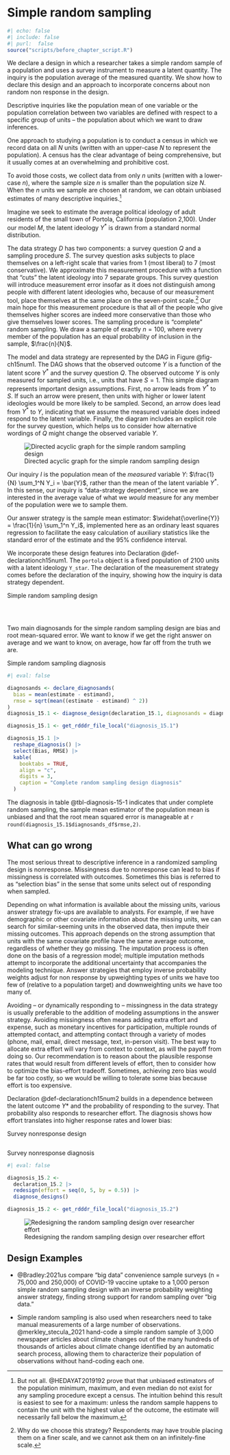 # Simple random sampling {.unnumbered}

```r
#| echo: false
#| include: false
#| purl:  false
source("scripts/before_chapter_script.R")
```

:::: {.ddbox}
We declare a design in which a researcher takes a simple random sample of a population and uses a survey instrument to measure a latent quantity. The inquiry is the population average of the measured quantity. We show how to declare this design and an approach to incorporate concerns about non random non response in the design.
::::

Descriptive inquiries like the population mean of one variable or the population correlation between two variables are defined with respect to a specific group of units -- the population about which we want to draw inferences.

One approach to studying a population is to conduct a census in which we record data on all $N$ units (written with an upper-case $N$ to represent the population). A census has the clear advantage of being comprehensive, but it usually comes at an overwhelming and prohibitive cost. 

To avoid those costs, we collect data from only $n$ units (written with a lower-case $n$), where the sample size $n$ is smaller than the population size $N$. When the $n$ units we sample are chosen at random, we can obtain unbiased estimates of many descriptive inquiries.^[But not all. @HEDAYAT2019192 prove that that unbiased estimators of the population minimum, maximum, and even median do not exist for any sampling procedure except a census. The intuition behind this result is easiest to see for a maximum: unless the random sample happens to contain the unit with the highest value of the outcome, the estimate will necessarily fall below the maximum.] 

Imagine we seek to estimate the average political ideology of adult residents of the small town of Portola, California (population 2,100). Under our model *M*, the latent ideology $Y^*$ is drawn from a standard normal distribution.

The data strategy $D$ has two components: a survey question $Q$ and a sampling procedure $S$. The survey question asks subjects to place themselves on a left-right scale that varies from 1 (most liberal) to 7 (most conservative). We approximate this measurement procedure with a function that "cuts" the latent ideology into 7 separate groups. This survey question will introduce measurement error insofar as it does not distinguish among people with different latent ideologies who, because of our measurement tool, place themselves at the same place on the seven-point scale.^[Why do we choose this strategy? Respondents may have trouble placing them on a finer scale, and we cannot ask them on an infinitely-fine scale.] Our main hope for this measurement procedure is that all of the people who give themselves higher scores are indeed more conservative than those who give themselves lower scores. The sampling procedure is "complete" random sampling. We draw a sample of exactly $n = 100$, where every member of the population has an equal probability of inclusion in the sample, $\frac{n}{N}$. 

The model and data strategy are represented by the DAG in Figure @fig-ch15num1. The DAG shows that the observed outcome $Y$ is a function of the latent score $Y^*$ and the survey question $Q$. The observed outcome $Y$ is only measured for sampled units, i.e., units that have $S = 1$. This simple diagram represents important design assumptions. First, no arrow leads from $Y^*$ to $S$. If such an arrow were present, then units with higher or lower latent ideologies would be more likely to be sampled. Second, an arrow does lead from $Y^*$ to $Y$, indicating that we assume the measured variable does indeed respond to the latent variable. Finally, the diagram includes an explicit role for the survey question, which helps us to consider how alternative wordings of $Q$ might change the observed variable $Y$.

![Directed acyclic graph for the simple random sampling design](/figures/figure-15-1){#fig-ch15num1}

Our inquiry $I$ is the population mean of the *measured* variable $Y$: $\frac{1}{N} \sum_1^N Y_i = \bar{Y}$, rather than the mean of the latent variable $Y^*$. In this sense, our inquiry is "data-strategy dependent", since we are interested in the average value of what we *would* measure for any member of the population were we to sample them. 

Our answer strategy is the sample mean estimator: $\widehat{\overline{Y}} = \frac{1}{n} \sum_1^n Y_i$, implemented here as an ordinary least squares regression to facilitate the easy calculation of auxiliary statistics like the standard error of the estimate and the 95% confidence interval.

We incorporate these design features into Declaration @def-declarationch15num1. The `portola` object is a fixed population of 2100 units with a latent ideology `Y_star`. The declaration of the measurement strategy comes before the declaration of the inquiry, showing how the inquiry is data strategy dependent.  

:::{.definition #declarationch15num1} 

Simple random sampling design

```r
```

$~$

:::

Two main diagnosands for the simple random sampling design are bias and root mean-squared error. We want to know if we get the right answer on average and we want to know, on average, how far off from the truth we are.

:::{.lemma #diagnosisch15num1} 

Simple random sampling diagnosis

```r
#| eval: false

diagnosands <- declare_diagnosands(
  bias = mean(estimate - estimand),
  rmse = sqrt(mean((estimate - estimand) ^ 2))
)
diagnosis_15.1 <- diagnose_design(declaration_15.1, diagnosands = diagnosands) 
```

```r
diagnosis_15.1 <- get_rdddr_file_local("diagnosis_15.1")
```

```r
diagnosis_15.1 |>
  reshape_diagnosis() |>
  select(Bias, RMSE) |>
  kable(
    booktabs = TRUE,
    align = "c",
    digits = 3,
    caption = "Complete random sampling design diagnosis"
  )
```

The diagnosis in table @tbl-diagnosis-15-1 indicates that under complete random sampling, the sample mean estimator of the population mean is unbiased and that the root mean squared error is manageable at `r round(diagnosis_15.1$diagnosands_df$rmse,2)`.

:::

## What can go wrong

The most serious threat to descriptive inference in a randomized sampling design is nonresponse. Missingness due to nonresponse can lead to bias if missingness is correlated with outcomes. Sometimes this bias is referred to as "selection bias" in the sense that some units select out of responding when sampled.

Depending on what information is available about the missing units, various answer strategy fix-ups are available to analysts. For example, if we have demographic or other covariate information about the missing units, we can search for similar-seeming units in the observed data, then impute their missing outcomes. This approach depends on the strong assumption that units with the same covariate profile have the same average outcome, regardless of whether they go missing. The imputation process is often done on the basis of a regression model; multiple imputation methods attempt to incorporate the additional uncertainty that accompanies the modeling technique. Answer strategies that employ inverse probability weights adjust for non response by upweighting types of units we have too few of (relative to a population target) and downweighting units we have too many of.

Avoiding -- or dynamically responding to -- missingness in the data strategy is usually preferable to the addition of modeling assumptions in the answer strategy. Avoiding missingness often means adding extra effort and expense, such as monetary incentives for participation, multiple rounds of attempted contact, and attempting contact through a variety of modes (phone, mail, email, direct message, text, in-person visit). The best way to allocate extra effort will vary from context to context, as will the payoff from doing so. Our recommendation is to reason about the plausible response rates that would result from different levels of effort, then to consider how to optimize the bias-effort tradeoff. Sometimes, achieving zero bias would be far too costly, so we would be willing to tolerate some bias because effort is too expensive.

Declaration @def-declarationch15num2 builds in a dependence between the latent outcome $Y*$ and the probability of responding to the survey. That probability also responds to researcher effort. The diagnosis shows how effort translates into higher response rates and lower bias:

:::{.definition #declarationch15num2}

Survey nonresponse design
  
```r
```

:::

:::{.lemma #diagnosisch15num2}

Survey nonresponse diagnosis

```r
#| eval: false

diagnosis_15.2 <- 
  declaration_15.2 |> 
  redesign(effort = seq(0, 5, by = 0.5)) |> 
  diagnose_designs()
```

```r
diagnosis_15.2 <- get_rdddr_file_local("diagnosis_15.2")
```

![Redesigning the random sampling design over researcher effort](/figures/figure-15-2){#fig-ch15num2}

:::

## Design Examples

- @Bradley:2021us compare "big data" convenience sample surveys (n = 75,000 and 250,000) of COVID-19 vaccine uptake to a 1,000 person simple random sampling design with an inverse probability weighting answer strategy, finding strong support for random sampling over "big data."

- Simple random sampling is also used when researchers need to take manual measurements of a large number of observations. @merkley_stecula_2021 hand-code a simple random sample of 3,000 newspaper articles about climate changes out of the many hundreds of thousands of articles about climate change identified by an automatic search process, allowing them to characterize their population of observations without hand-coding each one.
